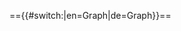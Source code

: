 =={{#switch:{{USERLANGUAGECODE}}|en=Graph|de=Graph}}==
<div style="width: 100%;" class="InteractiveSemanticGraph" data-config='{ "root":"{{FULLPAGENAME}}", "properties":["SubClassOf","-SubClassOf","HasUtf8Icon"], "ignore_properties":["Subcategory_of", "-Subcategory_of", "Has_query", "Display_title_of", "Display_title_of_lowercase", "Display_title_of_normalized"], "permalink":true, "depth":2, "edit": true, "edge_labels": false}'></div>
<br>
<br>